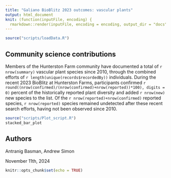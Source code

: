 ```yaml
---
title: "Galiano BioBlitz 2023 outcomes: vascular plants"
output: html_document
knit: (function(inputFile, encoding) {
  rmarkdown::render(inputFile, encoding = encoding, output_dir = "docs") })
---
```


```r
source("scripts/loadData.R")
```

## Community science contributions

Members of the Hunterston Farm community have documented a total of `r nrow(summary)` vascular plant species since 2010, through the combined efforts of `r length(unique(records$recordedBy))` individuals. During the recent 2023 BioBlitz at Hunterston Farms, participants confirmed `r round((nrow(confirmed)/(nrow(confirmed)+nrow(reported))*100), digits = 0)` percent of the historically reported plant diversity and added `r nrow(new)` new species to the list. Of the `r nrow(reported)+nrow(confirmed)` reported species, `r nrow(reported)` species remained undetected after these recent search efforts, having not been observed since 2010.

```r
source("scripts/Plot_script.R")
stacked_bar_plot
```

## Authors

Antranig Basman, Andrew Simon

November 11th, 2024

```r
knitr::opts_chunk$set(echo = TRUE)
```
